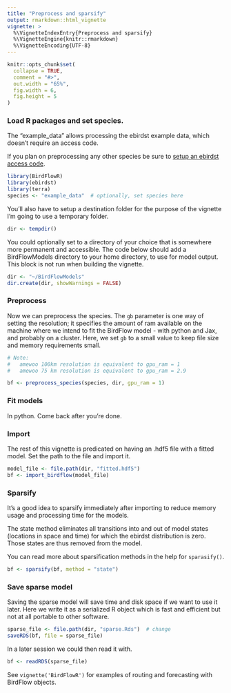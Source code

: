 ```yaml
---
title: "Preprocess and sparsify"
output: rmarkdown::html_vignette
vignette: >
  %\VignetteIndexEntry{Preprocess and sparsify}
  %\VignetteEngine{knitr::rmarkdown}
  %\VignetteEncoding{UTF-8}
---
```


```r
knitr::opts_chunk$set(
  collapse = TRUE,
  comment = "#>",
  out.width = "65%",
  fig.width = 6,
  fig.height = 5
)
```

### Load R packages and set species.  
The "example_data" allows processing the ebirdst example data, which doesn't require an access code.

If you plan on preprocessing any other species be sure to [setup an ebirdst access code](https://cornelllabofornithology.github.io/ebirdst/articles/ebirdst.html#access).

```r
library(BirdFlowR)
library(ebirdst)
library(terra)
species <- "example_data"  # optionally, set species here
```

You'll also have to setup a destination folder for the purpose of the vignette I'm going to use a temporary folder.
```r
dir <- tempdir() 
```
You could optionally set to a directory of your choice that is somewhere more permanent and accessible.  The code below should add a BirdFlowModels directory to your home directory, to use for model output. This block is not run when building the vignette.
```r
dir <- "~/BirdFlowModels"
dir.create(dir, showWarnings = FALSE)
```

### Preprocess

Now we can preprocess the species.  The `gb` parameter is one way of setting the resolution; it specifies the amount of ram available on the machine where we intend to fit the BirdFlow model - with python and Jax, and probably on a cluster.  Here, we set `gb` to a small value to keep file size and memory requirements small.

```r
# Note:
#   amewoo 100km resolution is equivalent to gpu_ram = 1
#   amewoo 75 km resolution is equivalent to gpu_ram = 2.9

bf <- preprocess_species(species, dir, gpu_ram = 1)
```

### Fit models 

In python. Come back after you're done.

### Import

The rest of this vignette is predicated on having an .hdf5 file with a fitted model.  Set the path to the file and import it.  
```r
model_file <- file.path(dir, "fitted.hdf5")
bf <- import_birdflow(model_file)
```

### Sparsify

It's a good idea to sparsify immediately after importing to reduce memory usage and processing time for the models.

The state method eliminates all transitions into and out of model states (locations in space and time) for which the ebirdst distribution is zero.  Those states are thus removed from the model. 

You can read more about sparsification methods in the help for `sparasify()`.  
```r
bf <- sparsify(bf, method = "state")
```

### Save sparse model

Saving the sparse model will save time and disk space if we want to use it later. Here we write it as a serialized R object which is fast and efficient but not at all portable to other software.
```r
sparse_file <- file.path(dir, "sparse.Rds")  # change 
saveRDS(bf, file = sparse_file)
```
In a later session we could then read it with.
```r
bf <- readRDS(sparse_file)
```
See `vignette('BirdFlowR')` for examples of routing and forecasting with BirdFlow objects.
